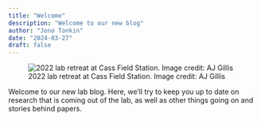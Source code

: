 ```yaml
---
title: "Welcome"
description: "Welcome to our new blog"
author: "Jono Tonkin"
date: "2024-03-27"
draft: false
---
```


![2022 lab retreat at Cass Field Station. Image credit: AJ Gillis](/assets/img/LabRetreat-28.jpg)

Welcome to our new lab blog. Here, we'll try to keep you up to date on research that is coming out of the lab, as well as other things going on and stories behind papers. 
